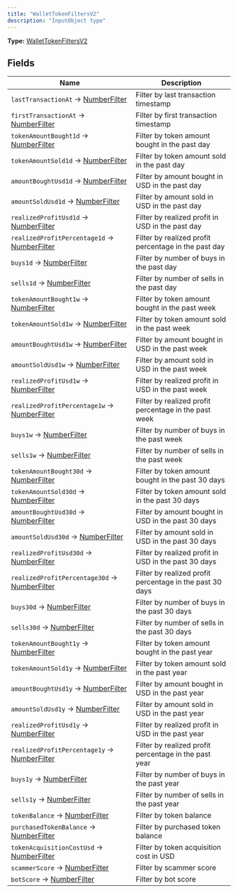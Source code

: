 ```yaml
---
title: "WalletTokenFiltersV2"
description: "InputObject type"
---
```


**Type:** [WalletTokenFiltersV2](/api-reference/types/wallettokenfiltersv2)

## Fields

| Name | Description |
|------|-------------|
| `lastTransactionAt` → [NumberFilter](/api-reference/types/numberfilter) | Filter by last transaction timestamp |
| `firstTransactionAt` → [NumberFilter](/api-reference/types/numberfilter) | Filter by first transaction timestamp |
| `tokenAmountBought1d` → [NumberFilter](/api-reference/types/numberfilter) | Filter by token amount bought in the past day |
| `tokenAmountSold1d` → [NumberFilter](/api-reference/types/numberfilter) | Filter by token amount sold in the past day |
| `amountBoughtUsd1d` → [NumberFilter](/api-reference/types/numberfilter) | Filter by amount bought in USD in the past day |
| `amountSoldUsd1d` → [NumberFilter](/api-reference/types/numberfilter) | Filter by amount sold in USD in the past day |
| `realizedProfitUsd1d` → [NumberFilter](/api-reference/types/numberfilter) | Filter by realized profit in USD in the past day |
| `realizedProfitPercentage1d` → [NumberFilter](/api-reference/types/numberfilter) | Filter by realized profit percentage in the past day |
| `buys1d` → [NumberFilter](/api-reference/types/numberfilter) | Filter by number of buys in the past day |
| `sells1d` → [NumberFilter](/api-reference/types/numberfilter) | Filter by number of sells in the past day |
| `tokenAmountBought1w` → [NumberFilter](/api-reference/types/numberfilter) | Filter by token amount bought in the past week |
| `tokenAmountSold1w` → [NumberFilter](/api-reference/types/numberfilter) | Filter by token amount sold in the past week |
| `amountBoughtUsd1w` → [NumberFilter](/api-reference/types/numberfilter) | Filter by amount bought in USD in the past week |
| `amountSoldUsd1w` → [NumberFilter](/api-reference/types/numberfilter) | Filter by amount sold in USD in the past week |
| `realizedProfitUsd1w` → [NumberFilter](/api-reference/types/numberfilter) | Filter by realized profit in USD in the past week |
| `realizedProfitPercentage1w` → [NumberFilter](/api-reference/types/numberfilter) | Filter by realized profit percentage in the past week |
| `buys1w` → [NumberFilter](/api-reference/types/numberfilter) | Filter by number of buys in the past week |
| `sells1w` → [NumberFilter](/api-reference/types/numberfilter) | Filter by number of sells in the past week |
| `tokenAmountBought30d` → [NumberFilter](/api-reference/types/numberfilter) | Filter by token amount bought in the past 30 days |
| `tokenAmountSold30d` → [NumberFilter](/api-reference/types/numberfilter) | Filter by token amount sold in the past 30 days |
| `amountBoughtUsd30d` → [NumberFilter](/api-reference/types/numberfilter) | Filter by amount bought in USD in the past 30 days |
| `amountSoldUsd30d` → [NumberFilter](/api-reference/types/numberfilter) | Filter by amount sold in USD in the past 30 days |
| `realizedProfitUsd30d` → [NumberFilter](/api-reference/types/numberfilter) | Filter by realized profit in USD in the past 30 days |
| `realizedProfitPercentage30d` → [NumberFilter](/api-reference/types/numberfilter) | Filter by realized profit percentage in the past 30 days |
| `buys30d` → [NumberFilter](/api-reference/types/numberfilter) | Filter by number of buys in the past 30 days |
| `sells30d` → [NumberFilter](/api-reference/types/numberfilter) | Filter by number of sells in the past 30 days |
| `tokenAmountBought1y` → [NumberFilter](/api-reference/types/numberfilter) | Filter by token amount bought in the past year |
| `tokenAmountSold1y` → [NumberFilter](/api-reference/types/numberfilter) | Filter by token amount sold in the past year |
| `amountBoughtUsd1y` → [NumberFilter](/api-reference/types/numberfilter) | Filter by amount bought in USD in the past year |
| `amountSoldUsd1y` → [NumberFilter](/api-reference/types/numberfilter) | Filter by amount sold in USD in the past year |
| `realizedProfitUsd1y` → [NumberFilter](/api-reference/types/numberfilter) | Filter by realized profit in USD in the past year |
| `realizedProfitPercentage1y` → [NumberFilter](/api-reference/types/numberfilter) | Filter by realized profit percentage in the past year |
| `buys1y` → [NumberFilter](/api-reference/types/numberfilter) | Filter by number of buys in the past year |
| `sells1y` → [NumberFilter](/api-reference/types/numberfilter) | Filter by number of sells in the past year |
| `tokenBalance` → [NumberFilter](/api-reference/types/numberfilter) | Filter by token balance |
| `purchasedTokenBalance` → [NumberFilter](/api-reference/types/numberfilter) | Filter by purchased token balance |
| `tokenAcquisitionCostUsd` → [NumberFilter](/api-reference/types/numberfilter) | Filter by token acquisition cost in USD |
| `scammerScore` → [NumberFilter](/api-reference/types/numberfilter) | Filter by scammer score |
| `botScore` → [NumberFilter](/api-reference/types/numberfilter) | Filter by bot score |

